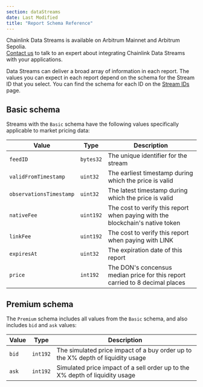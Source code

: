 ```yaml
---
section: dataStreams
date: Last Modified
title: "Report Schema Reference"
---
```



<Aside type="note" title="Mainnet Access">
  Chainlink Data Streams is available on Arbitrum Mainnet and Arbitrum Sepolia.
</Aside>

<Aside type="note" title="Talk to an expert">
  <a href="https://chainlinkcommunity.typeform.com/datastreams?#ref_id=docs">Contact us</a> to talk to an expert about
  integrating Chainlink Data Streams with your applications.
</Aside>

Data Streams can deliver a broad array of information in each report. The values you can expect in each report depend on the schema for the Stream ID that you select. You can find the schema for each ID on the [Stream IDs](/data-streams/stream-ids) page.

## Basic schema

Streams with the `Basic` schema have the following values specifically applicable to market pricing data:

| Value                   | Type      | Description                                                                   |
| ----------------------- | --------- | ----------------------------------------------------------------------------- |
| `feedID`                | `bytes32` | The unique identifier for the stream                                          |
| `validFromTimestamp`    | `uint32`  | The earliest timestamp during which the price is valid                        |
| `observationsTimestamp` | `uint32`  | The latest timestamp during which the price is valid                          |
| `nativeFee`             | `uint192` | The cost to verify this report when paying with the blockchain's native token |
| `linkFee`               | `uint192` | The cost to verify this report when paying with LINK                          |
| `expiresAt`             | `uint32`  | The expiration date of this report                                            |
| `price`                 | `int192`  | The DON's concensus median price for this report carried to 8 decimal places  |

## Premium schema

The `Premium` schema includes all values from the `Basic` schema, and also includes `bid` and `ask` values:

| Value | Type     | Description                                                                     |
| ----- | -------- | ------------------------------------------------------------------------------- |
| `bid` | `int192` | The simulated price impact of a buy order up to the X% depth of liquidity usage |
| `ask` | `int192` | Simulated price impact of a sell order up to the X% depth of liquidity usage    |
